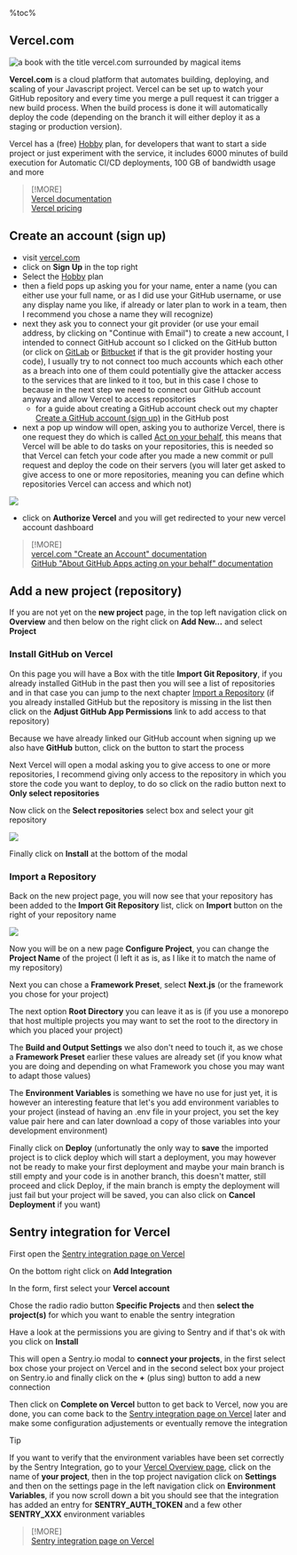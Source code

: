%toc%

<article>

# Vercel.com

![a book with the title vercel.com surrounded by magical items](../../../../public/assets/images/app/web_development/posts/vercel/banner.png '{ banner }')

**Vercel.com** is a cloud platform that automates building, deploying, and scaling of your Javascript project. Vercel can be set up to watch your GitHub repository and every time you merge a pull request it can trigger a new build process. When the build process is done it will automatically deploy the code (depending on the branch it will either deploy it as a staging or production version).

Vercel has a (free) [Hobby](https://vercel.com/pricing) plan, for developers that want to start a side project or just experiment with the service, it includes 6000 minutes of build execution for Automatic CI/CD deployments, 100 GB of bandwidth usage and more

> [!MORE]  
> [Vercel documentation](https://vercel.com/docs)  
> [Vercel pricing](https://vercel.com/pricing)  

## Create an account (sign up)

* visit [vercel.com](https://vercel.com/)
* click on **Sign Up** in the top right
* Select the [Hobby](https://vercel.com/pricing) plan
* then a field pops up asking you for your name, enter a name (you can either use your full name, or as I did use your GitHub username, or use any display name you like, if already or later plan to work in a team, then I recommend you chose a name they will recognize)
* next they ask you to connect your git provider (or use your email address, by clicking on "Continue with Email") to create a new account, I intended to connect GitHub account so I clicked on the GitHub button (or click on [GitLab](https://about.gitlab.com/) or [Bitbucket](https://bitbucket.org/) if that is the git provider hosting your code), I usually try to not connect too much accounts which each other as a breach into one of them could potentially give the attacker access to the services that are linked to it too, but in this case I chose to because in the next step we need to connect our GitHub account anyway and allow Vercel to access repositories
  * for a guide about creating a GitHub account check out my chapter [Create a GitHub account (sign up)](/web_development/posts/github#create-an-account-sign-up) in the GitHub post
* next a pop up window will open, asking you to authorize Vercel, there is one request they do which is called [Act on your behalf](https://docs.github.com/en/apps/using-github-apps/authorizing-github-apps#about-github-apps-acting-on-your-behalf), this means that Vercel will be able to do tasks on your repositories, this is needed so that Vercel can fetch your code after you made a new commit or pull request and deploy the code on their servers (you will later get asked to give access to one or more repositories, meaning you can define which repositories Vercel can access and which not)

![](../../../../public/assets/images/app/web_development/posts/vercel/vercel_github_permissions_modal.png)

* click on **Authorize Vercel** and you will get redirected to your new vercel account dashboard

> [!MORE]  
> [vercel.com "Create an Account" documentation](https://vercel.com/docs/accounts/create-an-account)  
> [GitHub "About GitHub Apps acting on your behalf" documentation](https://docs.github.com/en/apps/using-github-apps/authorizing-github-apps#about-github-apps-acting-on-your-behalf)  

## Add a new project (repository)

If you are not yet on the **new project** page, in the top left navigation click on **Overview** and then below on the right click on **Add New...** and select **Project**

### Install GitHub on Vercel

On this page you will have a Box with the title **Import Git Repository**, if you already installed GitHub in the past then you will see a list of repositories and in that case you can jump to the next chapter [Import a Repository](#import-a-repository) (if you already installed GitHub but the repository is missing in the list then click on the **Adjust GitHub App Permissions** link to add access to that repository)

Because we have already linked our GitHub account when signing up we also have **GitHub** button, click on the button to start the process

Next Vercel will open a modal asking you to give access to one or more repositories, I recommend giving only access to the repository in which you store the code you want to deploy, to do so click on the radio button next to **Only select repositories**

Now click on the **Select repositories** select box and select your git repository

![](../../../../public/assets/images/app/web_development/posts/vercel/vercel_only_select_repositories.png)

Finally click on **Install** at the bottom of the modal

### Import a Repository

Back on the new project page, you will now see that your repository has been added to the **Import Git Repository** list, click on **Import** button on the right of your repository name

![](../../../../public/assets/images/app/web_development/posts/vercel/vercel_import_repository.png)

Now you will be on a new page **Configure Project**, you can change the **Project Name** of the project (I left it as is, as I like it to match the name of my repository)

Next you can chose a **Framework Preset**, select **Next.js** (or the framework you chose for your project)

The next option **Root Directory** you can leave it as is (if you use a monorepo that host multiple projects you may want to set the root to the directory in which you placed your project)

The **Build and Output Settings** we also don't need to touch it, as we chose a **Framework Preset** earlier these values are already set (if you know what you are doing and depending on what Framework you chose you may want to adapt those values)

The **Environment Variables** is something we have no use for just yet, it is however an interesting feature that let's you add environment variables to your project (instead of having an .env file in your project, you set the key value pair here and can later download a copy of those variables into your development environment)

Finally click on **Deploy** (unfortunatly the only way to **save** the imported project is to click deploy which will start a deployment, you may however not be ready to make your first deployment and maybe your main branch is still empty and your code is in another branch, this doesn't matter, still proceed and click Deploy, if the main branch is empty the deployment will just fail but your project will be saved, you can also click on **Cancel Deployment** if you want)

## Sentry integration for Vercel

First open the [Sentry integration page on Vercel](https://vercel.com/integrations/sentry)

On the bottom right click on **Add Integration**

In the form, first select your **Vercel account**

Chose the radio radio button **Specific Projects** and then **select the project(s)** for which you want to enable the sentry integration

Have a look at the permissions you are giving to Sentry and if that's ok with you click on **Install**

This will open a Sentry.io modal to **connect your projects**, in the first select box chose your project on Vercel and in the second select box your project on Sentry.io and finally click on the **+** (plus sing) button to add a new connection

Then click on **Complete on Vercel** button to get back to Vercel, now you are done, you can come back to the [Sentry integration page on Vercel](https://vercel.com/integrations/sentry) later and make some configuration adjustements or eventually remove the integration

> [!TIP]  
> If you want to verify that the environment variables have been set correctly by the Sentry Integration, go to your [Vercel Overview page](https://vercel.com), click on the name of **your project**, then in the top project navigation click on **Settings** and then on the settings page in the left navigation click on **Environment Variables**, if you now scroll down a bit you should see that the integration has added an entry for **SENTRY_AUTH_TOKEN** and a few other **SENTRY_XXX** environment variables

> [!MORE]  
> [Sentry integration page on Vercel](https://vercel.com/integrations/sentry)  

</article>
